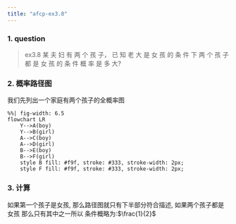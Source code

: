 ```yaml
---
title: "afcp-ex3.8"
---
```


### 1. question 
> ex3.8 某 夫 妇 有 两 个 孩 子， 已 知 老 大 是 女 孩 的 条 件 下
> 两 个 孩 子都 是 女 孩 的 条 件 概 率 是 多 大?

### 2. 概率路径图
我们先列出一个家庭有两个孩子的全概率图

```mermaid
%%| fig-width: 6.5
flowchart LR
    Y-->A(boy)
    Y-->B(girl)
    A-->C(boy)
    A-->D(girl)
    B-->E(boy)
    B-->F(girl)
    style B fill: #f9f, stroke: #333, stroke-width: 2px;
    style F fill: #f9f, stroke: #333, stroke-width: 2px;
```

### 3. 计算 
   如果第一个孩子是女孩, 那么路径图就只有下半部分符合描述, 如果两个孩子都是女孩
   那么只有其中之一所以 条件概略为:$\frac{1}{2}$